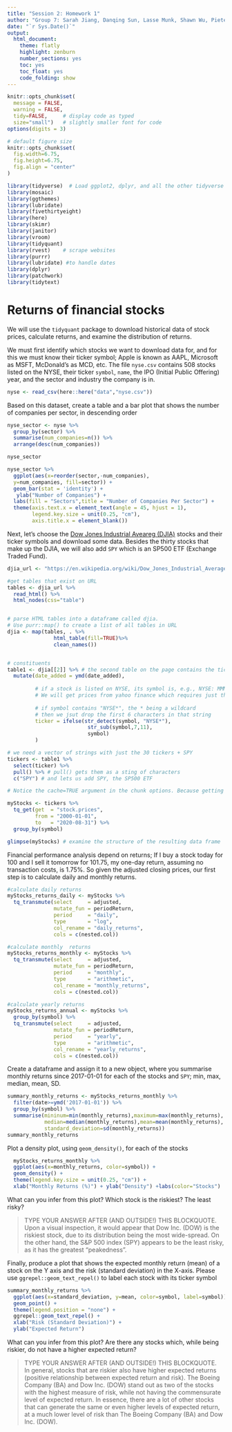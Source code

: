```yaml
---
title: "Session 2: Homework 1"
author: "Group 7: Sarah Jiang, Danqing Sun, Lasse Munk, Shawn Wu, Pieter Vercruysse, Christian Pizzuti"
date: "`r Sys.Date()`"
output:
  html_document:
    theme: flatly
    highlight: zenburn
    number_sections: yes
    toc: yes
    toc_float: yes
    code_folding: show
---
```



```r
knitr::opts_chunk$set(
  message = FALSE, 
  warning = FALSE, 
  tidy=FALSE,     # display code as typed
  size="small")   # slightly smaller font for code
options(digits = 3)

# default figure size
knitr::opts_chunk$set(
  fig.width=6.75, 
  fig.height=6.75,
  fig.align = "center"
)
```


```r
library(tidyverse)  # Load ggplot2, dplyr, and all the other tidyverse packages
library(mosaic)
library(ggthemes)
library(lubridate)
library(fivethirtyeight)
library(here)
library(skimr)
library(janitor)
library(vroom)
library(tidyquant)
library(rvest)    # scrape websites
library(purrr)  
library(lubridate) #to handle dates
library(dplyr)
library(patchwork)
library(tidytext)
```


# Returns of financial stocks


We will use the `tidyquant` package to download historical data of stock prices, calculate returns, and examine the distribution of returns. 

We must first identify which stocks we want to download data for, and for this we must know their ticker symbol; Apple is known as AAPL, Microsoft as MSFT, McDonald's as MCD, etc. The file `nyse.csv` contains 508 stocks listed on the NYSE, their ticker `symbol`, `name`, the IPO  (Initial Public Offering) year, and the sector and industry the company is in.


```r
nyse <- read_csv(here::here("data","nyse.csv"))
```

Based on this dataset, create a table and a bar plot that shows the number of companies per sector, in descending order

```r

nyse_sector <- nyse %>% 
  group_by(sector) %>%
  summarise(num_companies=n()) %>%
  arrange(desc(num_companies))

nyse_sector

nyse_sector %>% 
  ggplot(aes(x=reorder(sector,-num_companies), 
  y=num_companies, fill=sector)) +
  geom_bar(stat = 'identity') +
   ylab("Number of Companies") + 
  labs(fill = "Sectors",title = "Number of Companies Per Sector") +
  theme(axis.text.x = element_text(angle = 45, hjust = 1),
        legend.key.size = unit(0.25, "cm"), 
        axis.title.x = element_blank())
```

Next, let's choose the [Dow Jones Industrial Aveareg (DJIA)](https://en.wikipedia.org/wiki/Dow_Jones_Industrial_Average) stocks and their ticker symbols and download some data. Besides the thirty stocks that make up the DJIA, we will also add `SPY` which is an SP500 ETF (Exchange Traded Fund).


```r

djia_url <- "https://en.wikipedia.org/wiki/Dow_Jones_Industrial_Average"

#get tables that exist on URL
tables <- djia_url %>% 
  read_html() %>% 
  html_nodes(css="table")


# parse HTML tables into a dataframe called djia. 
# Use purr::map() to create a list of all tables in URL
djia <- map(tables, . %>% 
               html_table(fill=TRUE)%>% 
               clean_names())


# constituents
table1 <- djia[[2]] %>% # the second table on the page contains the ticker symbols
  mutate(date_added = ymd(date_added),
         
         # if a stock is listed on NYSE, its symbol is, e.g., NYSE: MMM
         # We will get prices from yahoo finance which requires just the ticker
         
         # if symbol contains "NYSE*", the * being a wildcard
         # then we jsut drop the first 6 characters in that string
         ticker = ifelse(str_detect(symbol, "NYSE*"),
                          str_sub(symbol,7,11),
                          symbol)
         )

# we need a vector of strings with just the 30 tickers + SPY
tickers <- table1 %>% 
  select(ticker) %>% 
  pull() %>% # pull() gets them as a sting of characters
  c("SPY") # and lets us add SPY, the SP500 ETF

```




```r
# Notice the cache=TRUE argument in the chunk options. Because getting data is time consuming, # cache=TRUE means that once it downloads data, the chunk will not run again next time you knit your Rmd

myStocks <- tickers %>% 
  tq_get(get  = "stock.prices",
         from = "2000-01-01",
         to   = "2020-08-31") %>%
  group_by(symbol) 

glimpse(myStocks) # examine the structure of the resulting data frame
```

Financial performance analysis depend on returns; If I buy a stock today for 100 and I sell it tomorrow for 101.75, my one-day return, assuming no transaction costs, is 1.75%. So given the adjusted closing prices, our first step is to calculate daily and monthly returns.


```r
#calculate daily returns
myStocks_returns_daily <- myStocks %>%
  tq_transmute(select     = adjusted, 
               mutate_fun = periodReturn, 
               period     = "daily", 
               type       = "log",
               col_rename = "daily_returns",
               cols = c(nested.col))  

#calculate monthly  returns
myStocks_returns_monthly <- myStocks %>%
  tq_transmute(select     = adjusted, 
               mutate_fun = periodReturn, 
               period     = "monthly", 
               type       = "arithmetic",
               col_rename = "monthly_returns",
               cols = c(nested.col)) 

#calculate yearly returns
myStocks_returns_annual <- myStocks %>%
  group_by(symbol) %>%
  tq_transmute(select     = adjusted, 
               mutate_fun = periodReturn, 
               period     = "yearly", 
               type       = "arithmetic",
               col_rename = "yearly_returns",
               cols = c(nested.col))
```

Create a dataframe and assign it to a new object, where you summarise monthly returns since 2017-01-01 for each of the stocks and `SPY`; min, max, median, mean, SD.

```r

summary_monthly_returns <- myStocks_returns_monthly %>%
  filter(date>=ymd('2017-01-01')) %>%
  group_by(symbol) %>%
  summarise(mininum=min(monthly_returns),maximum=max(monthly_returns), 
            median=median(monthly_returns),mean=mean(monthly_returns),
            standard_deviation=sd(monthly_returns))
summary_monthly_returns
```


Plot a density plot, using `geom_density()`, for each of the stocks
```r

  myStocks_returns_monthly %>%
  ggplot(aes(x=monthly_returns, color=symbol)) +
  geom_density() + 
  theme(legend.key.size = unit(0.25, "cm")) +
  xlab("Monthly Returns (%)") + ylab("Density") +labs(color="Stocks")

```

What can you infer from this plot? Which stock is the riskiest? The least risky? 

> TYPE YOUR ANSWER AFTER (AND OUTSIDE!) THIS BLOCKQUOTE.\
Upon a visual inspection, it would appear that Dow Inc. (DOW) is the riskiest stock, due to its distribution being the most wide-spread. On the other hand, the S&P 500 index (SPY) appears to be the least risky, as it has the greatest "peakedness".

Finally, produce a plot that shows the expected monthly return (mean) of a stock on the Y axis and the risk (standard deviation) in the X-axis. Please use `ggrepel::geom_text_repel()` to label each stock with its ticker symbol

```r

summary_monthly_returns %>% 
  ggplot(aes(x=standard_deviation, y=mean, color=symbol, label=symbol)) +
  geom_point() + 
  theme(legend.position = "none") +
  ggrepel::geom_text_repel() + 
  xlab("Risk (Standard Deviation)") + 
  ylab("Expected Return")

```

What can you infer from this plot? Are there any stocks which, while being riskier, do not have a higher expected return?

> TYPE YOUR ANSWER AFTER (AND OUTSIDE!) THIS BLOCKQUOTE.\
In general, stocks that are riskier also have higher expected returns (positive relationship between expected return and risk). The Boeing Company (BA) and Dow Inc. (DOW) stand out as two of the stocks with the highest measure of risk, while not having the commensurate level of expected return. In essence, there are a lot of other stocks that can generate the same or even higher levels of expected return, at a much lower level of risk than The Boeing Company (BA) and Dow Inc. (DOW).
